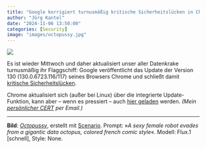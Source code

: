 ```yaml
---
title: "Google korrigiert turnusmäßig kritische Sicherheitslücken in Chrome"
author: "Jörg Kantel"
date: "2024-11-06 13:50:00"
categories: [Security]
image: "images/octopussy.jpg"
---
```


[![](images/octopussy-b.jpg)](https://www.flickr.com/photos/schockwellenreiter/54034859247/)

Es ist wieder Mittwoch und daher aktualisiert unser aller Datenkrake turnusmäßig ihr Flaggschiff: Google veröffentlicht das Update der Version 130 (130.0.6723.116/117) seines Browsers Chrome und schließt damit [kritische Sicherheitslücken](https://chromereleases.googleblog.com/2024/11/stable-channel-update-for-desktop.html).

Chrome aktualisiert sich (außer bei Linux) über die integrierte Update-Funktion, kann aber -- wenn es pressiert -- auch [hier geladen](https://www.google.com/intl/de/chrome/browser/) werden. *(Mein [persönlicher CERT](https://wwwuser.gwdguser.de/~mreiman1/) per Email.)*

---

**Bild**: *[Octopussy](https://www.flickr.com/photos/schockwellenreiter/54034859247/)*, erstellt mit [Scenario](http://cognitiones.kantel-chaos-team.de/technikgeschichte/rechnerundnetze/scenario.html). Prompt: »*A sexy female robot evades from a gigantic data octopus, colored french comic style*«. Modell: Flux.1 [schnell], Style: None.